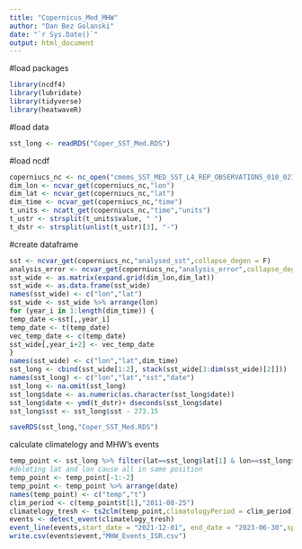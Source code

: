 ```yaml
---
title: "Copernicus_Med_MHW"
author: "Dan Bez Golanski"
date: "`r Sys.Date()`"
output: html_document
---
```

#load packages
```r
library(ncdf4)
library(lubridate)
library(tidyverse)
library(heatwaveR)
```
#load data
```r
sst_long <- readRDS("Coper_SST_Med.RDS")
```

#load ncdf
```r
coperniucs_nc <- nc_open("cmems_SST_MED_SST_L4_REP_OBSERVATIONS_010_021_1701005428241.nc")
dim_lon <- ncvar_get(coperniucs_nc,"lon")
dim_lat <- ncvar_get(coperniucs_nc,"lat")
dim_time <- ncvar_get(coperniucs_nc,"time")
t_units <- ncatt_get(coperniucs_nc,"time","units") 
t_ustr <- strsplit(t_units$value, " ")
t_dstr <- strsplit(unlist(t_ustr)[3], "-")
```

#create dataframe
```r
sst <- ncvar_get(coperniucs_nc,"analysed_sst",collapse_degen = F)
analysis_error <- ncvar_get(coperniucs_nc,"analysis_error",collapse_degen = F)
sst_wide <- as.matrix(expand.grid(dim_lon,dim_lat))
sst_wide <- as.data.frame(sst_wide)
names(sst_wide) <- c("lon","lat")
sst_wide <- sst_wide %>% arrange(lon)
for (year_i in 1:length(dim_time)) {
temp_date <-sst[,,year_i] 
temp_date <- t(temp_date)
vec_temp_date <- c(temp_date)
sst_wide[,year_i+2] <- vec_temp_date
}
names(sst_wide) <- c("lon","lat",dim_time)
sst_long <- cbind(sst_wide[1:2], stack(sst_wide[3:dim(sst_wide)[2]]))
names(sst_long) <- c("lon","lat","sst","date")
sst_long <- na.omit(sst_long)
sst_long$date <- as.numeric(as.character(sst_long$date))
sst_long$date <- ymd(t_dstr)+ dseconds(sst_long$date)
sst_long$sst <- sst_long$sst - 273.15

saveRDS(sst_long,"Coper_SST_Med.RDS")
```

calculate climatelogy and MHW's events
```r
temp_point <- sst_long %>% filter(lat==sst_long$lat[1] & lon==sst_long$lon[1])
#deleting lat and lon cause all in same position
temp_point <- temp_point[-1:-2]
temp_point <- temp_point %>% arrange(date)
names(temp_point) <- c("temp","t")
clim_period <- c(temp_point$t[1],"2011-08-25")
climatelogy_tresh <- ts2clm(temp_point,climatologyPeriod = clim_period)
events <- detect_event(climatelogy_tresh)
event_line(events,start_date = "2021-12-01", end_date = "2023-06-30",spread=500)
write.csv(events$event,"MHW_Events_ISR.csv")
```

